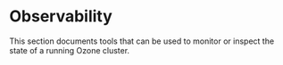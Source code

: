 # Observability


This section documents tools that can be used to monitor or inspect the state of a running Ozone cluster.

<DocCardList/>
